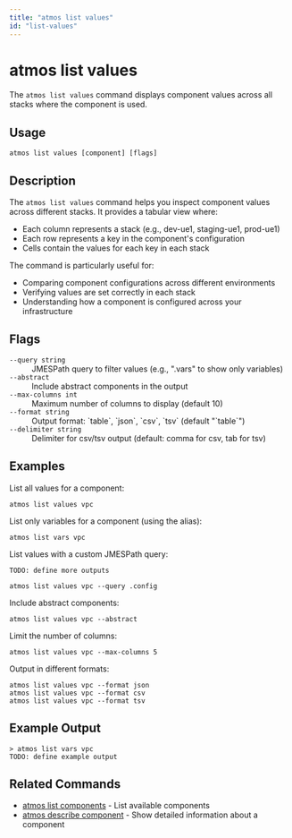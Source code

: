 ```yaml
---
title: "atmos list values"
id: "list-values"
---
```


# atmos list values

The `atmos list values` command displays component values across all stacks where the component is used.

## Usage

```shell
atmos list values [component] [flags]
```

## Description

The `atmos list values` command helps you inspect component values across different stacks. It provides a tabular view where:

- Each column represents a stack (e.g., dev-ue1, staging-ue1, prod-ue1)
- Each row represents a key in the component's configuration
- Cells contain the values for each key in each stack

The command is particularly useful for:
- Comparing component configurations across different environments
- Verifying values are set correctly in each stack
- Understanding how a component is configured across your infrastructure

## Flags

<dl>
  <dt><code>--query string</code></dt>
  <dd>JMESPath query to filter values (e.g., ".vars" to show only variables)</dd>
  <dt><code>--abstract</code></dt>
  <dd>Include abstract components in the output</dd>
  <dt><code>--max-columns int</code></dt>
  <dd>Maximum number of columns to display (default 10)</dd>
  <dt><code>--format string</code></dt>
  <dd>Output format: `table`, `json`, `csv`, `tsv` (default "`table`")</dd>
  <dt><code>--delimiter string</code></dt>
  <dd>Delimiter for csv/tsv output (default: comma for csv, tab for tsv)</dd>
</dl>

## Examples

List all values for a component:
```shell
atmos list values vpc
```

List only variables for a component (using the alias):
```shell
atmos list vars vpc
```

List values with a custom JMESPath query:
```shell
TODO: define more outputs
```

```shell
atmos list values vpc --query .config
```

Include abstract components:
```shell
atmos list values vpc --abstract
```

Limit the number of columns:
```shell
atmos list values vpc --max-columns 5
```

Output in different formats:
```shell
atmos list values vpc --format json
atmos list values vpc --format csv
atmos list values vpc --format tsv
```

## Example Output

```shell
> atmos list vars vpc
TODO: define example output
```

## Related Commands

- [atmos list components](/cli/commands/list/component) - List available components
- [atmos describe component](/cli/commands/describe/component) - Show detailed information about a component
